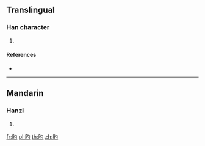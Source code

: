 {{character info/new}}
==Translingual==

===Han character===
{{Han char|rn=130|rad=肉|as=03|sn=7|four=|canj=BPI}}

# {{defn|Han|sort=肉03}}

====References====
* {{Han ref|kx=0973.180|dkj=29255|dj=1425.120|hdz=32045.160|uh=8091|ud=32913}}

----

==Mandarin==

===Hanzi===
{{cmn-hanzi|pin=[[dì]] ([[di4]])|wg=ti<sup>4</sup>}}

# {{defn|lang=cmn|sort=肉03}}

[[fr:肑]]
[[pl:肑]]
[[th:肑]]
[[zh:肑]]